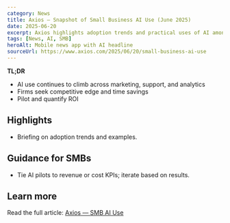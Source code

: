 ```yaml
---
category: News
title: Axios — Snapshot of Small Business AI Use (June 2025)
date: 2025-06-20
excerpt: Axios highlights adoption trends and practical uses of AI among U.S. small businesses.
tags: [News, AI, SMB]
heroAlt: Mobile news app with AI headline
sourceUrl: https://www.axios.com/2025/06/20/small-business-ai-use
---
```


**TL;DR**

- AI use continues to climb across marketing, support, and analytics
- Firms seek competitive edge and time savings
- Pilot and quantify ROI

## Highlights

- Briefing on adoption trends and examples.

## Guidance for SMBs

- Tie AI pilots to revenue or cost KPIs; iterate based on results.

## Learn more

Read the full article: <a href="https://www.axios.com/2025/06/20/small-business-ai-use" target="_blank" rel="noopener noreferrer">Axios — SMB AI Use</a>

